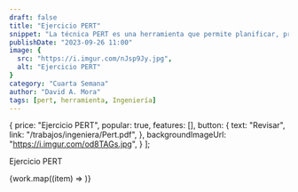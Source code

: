 ```yaml
---
draft: false
title: "Ejercicio PERT"
snippet: "La técnica PERT es una herramienta que permite planificar, programar y controlar proyectos. PERT es un acrónimo de Program Evaluation and Review Technique (Técnica de Evaluación y Revisión de Programas)."
publishDate: "2023-09-26 11:00"
image: {
  src: "https://i.imgur.com/nJsp9Jy.jpg",
  alt: "Ejercicio PERT"
}
category: "Cuarta Semana"
author: "David A. Mora"
tags: [pert, herramienta, Ingeniería]
---
```





  {
    price: "Ejercicio PERT",
    popular: true,
    features: [],
    button: {
      text: "Revisar",
      link: "/trabajos/ingeniera/Pert.pdf",
    },
    backgroundImageUrl: "https://i.imgur.com/od8TAGs.jpg",
  }
];


Ejercicio PERT

<div class="grid md:grid-cols-1 mx-auto max-w-full">
    {work.map((item) => <Pricing users={item} />)}
</div>
